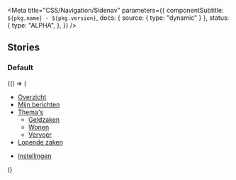
<Meta
  title="CSS/Navigation/Sidenav"
  parameters={{
    componentSubtitle: `${pkg.name} - ${pkg.version}`,
    docs: { source: { type: "dynamic" } },
    status: {
      type: "ALPHA",
    },
  }}
/>

## Stories

### Default

<Canvas>
  <Story name="Default">
    {() => (
      <nav>
        <ul class={"denhaag-sidenav__list"}>
          <li class={"denhaag-sidenav__item"}>
            <a href={"/#"} class={"denhaag-sidenav__link"}>
              <GridIcon />
              Overzicht
            </a>
          </li>
          <li class={"denhaag-sidenav__item"}>
            <a href={"/#"} class={"denhaag-sidenav__link"}>
              <InboxIcon />
              Mijn berichten
            </a>
          </li>
          <li class={"denhaag-sidenav__item--parent"}>
            <a href={"/#"} class={"denhaag-sidenav__link denhaag-sidenav__link--parent"}>
              <DocumentIcon />
              Thema&apos;s
            </a>
            <ul class={"denhaag-sidenav__list denhaag-sidenav__list--child"}>
              <li class={"denhaag-sidenav__item denhaag-sidenav__item--child"}>
                <a href={"/#"} class={"denhaag-sidenav__link denhaag-sidenav__link--child"}>
                  Geldzaken
                </a>
              </li>
              <li class={"denhaag-sidenav__item denhaag-sidenav__item--child"}>
                <a href={"/#"} class={"denhaag-sidenav__link denhaag-sidenav__link--child"}>
                  Wonen
                </a>
              </li>
              <li class={"denhaag-sidenav__item denhaag-sidenav__item--child"}>
                <a href={"/#"} class={"denhaag-sidenav__link denhaag-sidenav__link--child"}>
                  Vervoer
                </a>
              </li>
            </ul>
          </li>
          <li class={"denhaag-sidenav__item"}>
            <a href={"/#"} class={"denhaag-sidenav__link"}>
              <ArchiveIcon />
              Lopende zaken
            </a>
          </li>
        </ul>
        <div class={"denhaag-divider"}></div>
        <ul class={"denhaag-sidenav__list"}>
          <li class={"denhaag-sidenav__item"}>
            <a href={"/#"} className={"denhaag-sidenav__link"}>
              <SettingsIcon />
              Instellingen
            </a>
          </li>
        </ul>
      </nav>
    )}
  </Story>
</Canvas>
